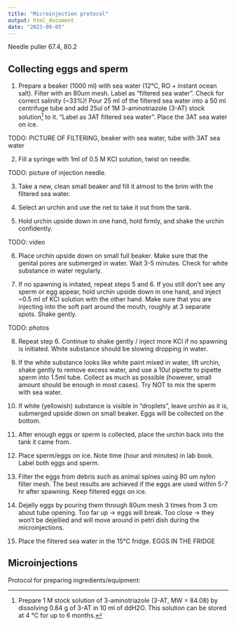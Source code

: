 ```yaml
---
title: "Microinjection protocol"
output: html_document
date: "2023-09-05"
---
```


Needle puller 67.4, 80.2

## Collecting eggs and sperm

1. Prepare a beaker (1000 ml) with sea water (12&deg;C, RO + instant ocean salt). Filter with an 80um mesh. Label as “filtered sea water”. Check for correct salinity (~33%)! Pour 25 ml of the filtered sea water into a 50 ml centrifuge tube and add 25ul of 1M 3-aminotriazole (3-AT) stock solution^[Prepare 1 M stock solution of 3-aminotriazole (3-AT, MW = 84.08) by dissolving 0.84 g of 3-AT in 10 ml of ddH2O. This solution can be stored at 4 °C for up to 6 months.] to it. “Label as 3AT filtered sea water”. Place the 3AT sea water on ice.

TODO: PICTURE OF FILTERING, beaker with sea water, tube with 3AT sea water

2. Fill a syringe with 1ml of 0.5 M KCl solution, twist on needle.

TODO: picture of injection needle.

3. Take a new, clean small beaker and fill it almost to the brim with the filtered sea water.

4. Select an urchin and use the net to take it out from the tank.

5. Hold urchin upside down in one hand, hold firmly, and shake the urchin confidently. 

TODO: video

6. Place urchin upside down on small full beaker. Make sure that the genital pores are submerged in water. Wait 3-5 minutes. Check for white substance in water regularly. 

7. If no spawning is initated, repeat steps 5 and 6. If you still don't see any sperm or egg appear, hold urchin upside down in one hand, and inject ~0.5 ml of KCl solution with the other hand. Make sure that you are injecting into the soft part around the mouth, roughly at 3 separate spots. Shake gently.

TODO: photos

8. Repeat step 6. Continue to shake gently / inject more KCl if no spawning is initiated. White substance should be slowing dropping in water.

9. If the white substance looks like white paint mixed in water, lift urchin, shake gently to remove excess water, and use a 10ul pipette to pipette sperm into 1.5ml tube. Collect as much as possible (however, small amount should be enough in most cases). Try NOT to mix the sperm with sea water.

10. If white (yellowish) substance is visible in “droplets”, leave urchin as it is, submerged upside down on small beaker. Eggs will be collected on the bottom.

11. After enough eggs or sperm is collected, place the urchin back into the tank it came from.

12. Place sperm/eggs on ice. Note time (hour and minutes) in lab book. Label both eggs and sperm.

13. Filter the eggs from debris such as animal spines using 80 um nylon filter mesh. The best results are achieved if the eggs are used within 5-7 hr after spawning. Keep filtered eggs on ice.

14. Dejelly eggs by pouring them through 80um mesh 3 times from 3 cm about tube opening. Too far up -> eggs will break. Too close -> they won’t be dejellied and will move around in petri dish during the microinjections.

15. Place the filtered sea water in the 15&deg;C fridge. EGGS IN THE FRIDGE

## Microinjections

Protocol for preparing ingredients/equipment: 


